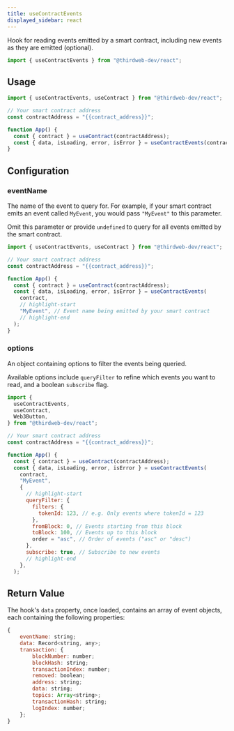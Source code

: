 ```yaml
---
title: useContractEvents
displayed_sidebar: react
---
```


Hook for reading events emitted by a smart contract, including new events as they are emitted (optional).

```jsx
import { useContractEvents } from "@thirdweb-dev/react";
```

## Usage

```jsx
import { useContractEvents, useContract } from "@thirdweb-dev/react";

// Your smart contract address
const contractAddress = "{{contract_address}}";

function App() {
  const { contract } = useContract(contractAddress);
  const { data, isLoading, error, isError } = useContractEvents(contract);
}
```

## Configuration

### eventName

The name of the event to query for. For example, if your smart contract emits an event called `MyEvent`, you would pass `"MyEvent"` to this parameter.

Omit this parameter or provide `undefined` to query for all events emitted by the smart contract.

```jsx
import { useContractEvents, useContract } from "@thirdweb-dev/react";

// Your smart contract address
const contractAddress = "{{contract_address}}";

function App() {
  const { contract } = useContract(contractAddress);
  const { data, isLoading, error, isError } = useContractEvents(
    contract,
    // highlight-start
    "MyEvent", // Event name being emitted by your smart contract
    // highlight-end
  );
}
```

### options

An object containing options to filter the events being queried.

Available options include `queryFilter` to refine which events you want to read, and a boolean `subscribe` flag.

```jsx
import {
  useContractEvents,
  useContract,
  Web3Button,
} from "@thirdweb-dev/react";

// Your smart contract address
const contractAddress = "{{contract_address}}";

function App() {
  const { contract } = useContract(contractAddress);
  const { data, isLoading, error, isError } = useContractEvents(
    contract,
    "MyEvent",
    {
      // highlight-start
      queryFilter: {
        filters: {
          tokenId: 123, // e.g. Only events where tokenId = 123
        },
        fromBlock: 0, // Events starting from this block
        toBlock: 100, // Events up to this block
        order = "asc", // Order of events ("asc" or "desc")
      },
      subscribe: true, // Subscribe to new events
      // highlight-end
    },
  );
```

## Return Value

The hook's `data` property, once loaded, contains an array of event objects, each containing the following properties:

```jsx
{
    eventName: string;
    data: Record<string, any>;
    transaction: {
        blockNumber: number;
        blockHash: string;
        transactionIndex: number;
        removed: boolean;
        address: string;
        data: string;
        topics: Array<string>;
        transactionHash: string;
        logIndex: number;
    };
}
```
